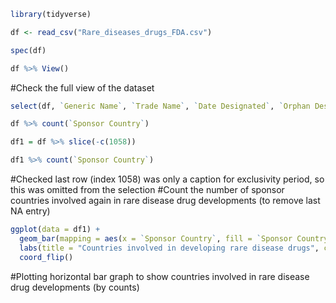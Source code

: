 ```r
library(tidyverse)
```
```r
df <- read_csv("Rare_diseases_drugs_FDA.csv")
```
```r
spec(df)
```
```r
df %>% View()
```
#Check the full view of the dataset
```r
select(df, `Generic Name`, `Trade Name`, `Date Designated`, `Orphan Designation`, `Approved Labeled Indication`, `Marketing Approval Date`, `Exclusivity Protected Indication * (Shown for approvals from Jan. 1, 2013, to the present)`, `Sponsor Country`)
```
```r
df %>% count(`Sponsor Country`)
```
```r
df1 = df %>% slice(-c(1058))
```
```r
df1 %>% count(`Sponsor Country`)
```
#Checked last row (index 1058) was only a caption for exclusivity period, so this was omitted from the selection
#Count the number of sponsor countries involved again in rare disease drug developments (to remove last NA entry)
```r
ggplot(data = df1) +
  geom_bar(mapping = aes(x = `Sponsor Country`, fill = `Sponsor Country`)) +
  labs(title = "Countries involved in developing rare disease drugs", caption = "Dataset from US FDA: https://www.accessdata.fda.gov/scripts/opdlisting/oopd/index.cfm (last accessed: 1/7/2022)") +
  coord_flip()
```
#Plotting horizontal bar graph to show countries involved in rare disease drug developments (by counts)